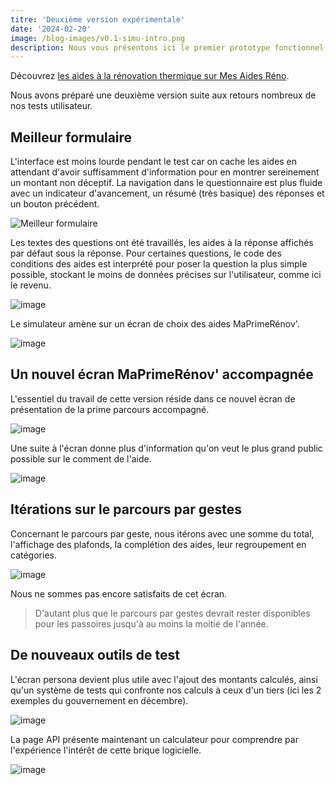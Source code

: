 ```yaml
---
titre: 'Deuxième version expérimentale'
date: '2024-02-20'
image: /blog-images/v0.1-simu-intro.png
description: Nous vous présentons ici le premier prototype fonctionnel de Mes Aides Réno.
---
```


Découvrez [les aides à la rénovation thermique sur Mes Aides Réno](https://mesaidesreno.beta.gouv.fr).

Nous avons préparé une deuxième version suite aux retours nombreux de nos tests utilisateur.

## Meilleur formulaire

L'interface est moins lourde pendant le test car on cache les aides en attendant d'avoir suffisamment d'information pour en montrer sereinement un montant non déceptif. La navigation dans le questionnaire est plus fluide avec un indicateur d'avancement, un résumé (très basique) des réponses et un bouton précédent.

![Meilleur formulaire](v0.2-meilleur-formulaire.png)

Les textes des questions ont été travaillés, les aides à la réponse affichés par défaut sous la réponse. Pour certaines questions, le code des conditions des aides est interprété pour poser la question la plus simple possible, stockant le moins de données précises sur l'utilisateur, comme ici le revenu.

![image](v0.2-revenu.png)

Le simulateur amène sur un écran de choix des aides MaPrimeRénov'.

![image](https://github.com/betagouv/reno/assets/1177762/17f775e1-9bdf-4b1d-b590-61bb7b793487)

## Un nouvel écran MaPrimeRénov' accompagnée

L'essentiel du travail de cette version réside dans ce nouvel écran de présentation de la prime parcours accompagné.

![image](https://github.com/betagouv/reno/assets/1177762/84d3568b-b624-4f41-86c7-4c9b8ebdc136)

Une suite à l'écran donne plus d'information qu'on veut le plus grand public possible sur le comment de l'aide.

![image](https://github.com/betagouv/reno/assets/1177762/d2f64d94-edab-4cfe-bdbe-396a5cde2ca8)

## Itérations sur le parcours par gestes

Concernant le parcours par geste, nous itérons avec une somme du total, l'affichage des plafonds, la complétion des aides, leur regroupement en catégories.

![image](https://github.com/betagouv/reno/assets/1177762/3131728d-2884-4045-a9fa-8d39eeccf098)

Nous ne sommes pas encore satisfaits de cet écran.

> D'autant plus que le parcours par gestes devrait rester disponibles pour les passoires jusqu'à au moins la moitié de l'année.

## De nouveaux outils de test

L'écran persona devient plus utile avec l'ajout des montants calculés, ainsi qu'un système de tests qui confronte nos calculs à ceux d'un tiers (ici les 2 exemples du gouvernement en décembre).

![image](https://github.com/betagouv/reno/assets/1177762/3c0786e5-cd16-4129-b8d5-82be76fb7319)

La page API présente maintenant un calculateur pour comprendre par l'expérience l'intérêt de cette brique logicielle.

![image](https://github.com/betagouv/reno/assets/1177762/51e6af6a-f56e-49bb-a684-88047986a461)
